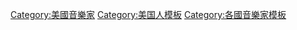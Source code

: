 {{template category}}
[[Category:美國音樂家|Category:美國音樂家]]
[[Category:美国人模板|Category:美国人模板]]
[[Category:各國音樂家模板|Category:各國音樂家模板]]